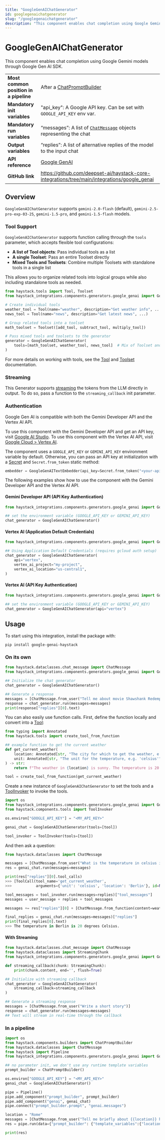 ```yaml
---
title: "GoogleGenAIChatGenerator"
id: googlegenaichatgenerator
slug: "/googlegenaichatgenerator"
description: "This component enables chat completion using Google Gemini models through Google Gen AI SDK."
---
```


# GoogleGenAIChatGenerator

This component enables chat completion using Google Gemini models through Google Gen AI SDK.

|  |  |
| --- | --- |
| **Most common position in a pipeline** | After a [ChatPromptBuilder](../builders/chatpromptbuilder.mdx)                                             |
| **Mandatory init variables**           | "api_key": A Google API key. Can be set with `GOOGLE_API_KEY` env var.                         |
| **Mandatory run variables**            | “messages”: A list of [`ChatMessage`](../../concepts/data-classes/chatmessage.mdx)  objects representing the chat        |
| **Output variables**                   | “replies”: A list of alternative replies of the model to the input chat                        |
| **API reference**                      | [Google GenAI](/reference/integrations-google-genai)                                                  |
| **GitHub link**                        | https://github.com/deepset-ai/haystack-core-integrations/tree/main/integrations/google_genai |

## Overview

`GoogleGenAIChatGenerator` supports `gemini-2.0-flash` (default), `gemini-2.5-pro-exp-03-25`, `gemini-1.5-pro`, and `gemini-1.5-flash` models.

### Tool Support

`GoogleGenAIChatGenerator` supports function calling through the `tools` parameter, which accepts flexible tool configurations:

- **A list of Tool objects**: Pass individual tools as a list
- **A single Toolset**: Pass an entire Toolset directly
- **Mixed Tools and Toolsets**: Combine multiple Toolsets with standalone tools in a single list

This allows you to organize related tools into logical groups while also including standalone tools as needed.

```python
from haystack.tools import Tool, Toolset
from haystack_integrations.components.generators.google_genai import GoogleGenAIChatGenerator

# Create individual tools
weather_tool = Tool(name="weather", description="Get weather info", ...)
news_tool = Tool(name="news", description="Get latest news", ...)

# Group related tools into a toolset
math_toolset = Toolset([add_tool, subtract_tool, multiply_tool])

# Pass mixed tools and toolsets to the generator
generator = GoogleGenAIChatGenerator(
    tools=[math_toolset, weather_tool, news_tool]  # Mix of Toolset and Tool objects
)
```

For more details on working with tools, see the [Tool](../../tools/tool.mdx) and [Toolset](../../tools/toolset.mdx) documentation.

### Streaming

This Generator supports [streaming](guides-to-generators/choosing-the-right-generator.mdx#streaming-support) the tokens from the LLM directly in output. To do so, pass a function to the `streaming_callback` init parameter.

### Authentication

Google Gen AI is compatible with both the Gemini Developer API and the Vertex AI API.

To use this component with the Gemini Developer API and get an API key, visit [Google AI Studio](https://aistudio.google.com/).
To use this component with the Vertex AI API, visit [Google Cloud > Vertex AI](https://cloud.google.com/vertex-ai).

The component uses a `GOOGLE_API_KEY` or `GEMINI_API_KEY` environment variable by default. Otherwise, you can pass an API key at initialization with a [Secret](../../concepts/secret-management.mdx) and `Secret.from_token` static method:

```python
embedder = GoogleGenAITextEmbedder(api_key=Secret.from_token("<your-api-key>"))
```

The following examples show how to use the component with the Gemini Developer API and the Vertex AI API.

#### Gemini Developer API (API Key Authentication)

```python
from haystack_integrations.components.generators.google_genai import GoogleGenAIChatGenerator

## set the environment variable (GOOGLE_API_KEY or GEMINI_API_KEY)
chat_generator = GoogleGenAIChatGenerator()
```

#### Vertex AI (Application Default Credentials)

```python
from haystack_integrations.components.generators.google_genai import GoogleGenAIChatGenerator

## Using Application Default Credentials (requires gcloud auth setup)
chat_generator = GoogleGenAIChatGenerator(
    api="vertex",
    vertex_ai_project="my-project",
    vertex_ai_location="us-central1",
)
```

#### Vertex AI (API Key Authentication)

```python
from haystack_integrations.components.generators.google_genai import GoogleGenAIChatGenerator

## set the environment variable (GOOGLE_API_KEY or GEMINI_API_KEY)
chat_generator = GoogleGenAIChatGenerator(api="vertex")
```

## Usage

To start using this integration, install the package with:

```shell
pip install google-genai-haystack
```

### On its own

```python
from haystack.dataclasses.chat_message import ChatMessage
from haystack_integrations.components.generators.google_genai import GoogleGenAIChatGenerator

## Initialize the chat generator
chat_generator = GoogleGenAIChatGenerator()

## Generate a response
messages = [ChatMessage.from_user("Tell me about movie Shawshank Redemption")]
response = chat_generator.run(messages=messages)
print(response["replies"][0].text)
```

You can also easily use function calls. First, define the function locally and convert into a [Tool](https://www.notion.so/docs/tool):

```python
from typing import Annotated
from haystack.tools import create_tool_from_function

## example function to get the current weather
def get_current_weather(
    location: Annotated[str, "The city for which to get the weather, e.g. 'San Francisco'"] = "Munich",
    unit: Annotated[str, "The unit for the temperature, e.g. 'celsius'"] = "celsius",
) -> str:
    return f"The weather in {location} is sunny. The temperature is 20 {unit}."

tool = create_tool_from_function(get_current_weather)
```

Create a new instance of `GoogleGenAIChatGenerator` to set the tools and a [ToolInvoker](https://www.notion.so/docs/toolinvoker) to invoke the tools.

```python
import os
from haystack_integrations.components.generators.google_genai import GoogleGenAIChatGenerator
from haystack.components.tools import ToolInvoker

os.environ["GOOGLE_API_KEY"] = "<MY_API_KEY>"

genai_chat = GoogleGenAIChatGenerator(tools=[tool])

tool_invoker = ToolInvoker(tools=[tool])
```

And then ask a question:

```python
from haystack.dataclasses import ChatMessage

messages = [ChatMessage.from_user("What is the temperature in celsius in Berlin?")]
res = genai_chat.run(messages=messages)

print(res["replies"][0].tool_calls)
>>> [ToolCall(tool_name='get_current_weather',
>>>           arguments={'unit': 'celsius', 'location': 'Berlin'}, id=None)]

tool_messages = tool_invoker.run(messages=replies)["tool_messages"]
messages = user_message + replies + tool_messages

messages += res["replies"][0] + [ChatMessage.from_function(content=weather, name="get_current_weather")]

final_replies = genai_chat.run(messages=messages)["replies"]
print(final_replies[0].text)
>>> The temperature in Berlin is 20 degrees Celsius.
```

#### With Streaming

```python
from haystack.dataclasses.chat_message import ChatMessage
from haystack.dataclasses import StreamingChunk
from haystack_integrations.components.generators.google_genai import GoogleGenAIChatGenerator

def streaming_callback(chunk: StreamingChunk):
    print(chunk.content, end='', flush=True)

## Initialize with streaming callback
chat_generator = GoogleGenAIChatGenerator(
    streaming_callback=streaming_callback
)

## Generate a streaming response
messages = [ChatMessage.from_user("Write a short story")]
response = chat_generator.run(messages=messages)
## Text will stream in real-time through the callback
```

### In a pipeline

```python
import os
from haystack.components.builders import ChatPromptBuilder
from haystack.dataclasses import ChatMessage
from haystack import Pipeline
from haystack_integrations.components.generators.google_genai import GoogleGenAIChatGenerator

## no parameter init, we don't use any runtime template variables
prompt_builder = ChatPromptBuilder()

os.environ["GOOGLE_API_KEY"] = "<MY_API_KEY>"
genai_chat = GoogleGenAIChatGenerator()

pipe = Pipeline()
pipe.add_component("prompt_builder", prompt_builder)
pipe.add_component("genai", genai_chat)
pipe.connect("prompt_builder.prompt", "genai.messages")

location = "Rome"
messages = [ChatMessage.from_user("Tell me briefly about {{location}} history")]
res = pipe.run(data={"prompt_builder": {"template_variables":{"location": location}, "template": messages}})

print(res)
```
